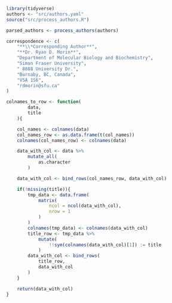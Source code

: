 
```r
library(tidyverse)
authors <- "src/authors.yaml"
source("src/process_authors.R")

parsed_authors <- process_authors(authors)

correspondence <- c(
    "**\\*Corresponding Author**",
    "**Dr. Ryan D. Morin**",
    "Department of Molecular Biology and Biochemistry",
    "Simon Fraser University",
    " 8888 University Dr.",
    "Burnaby, BC, Canada",
    "V5A 1S6",
    "rdmorin@sfu.ca"
)

colnames_to_row <- function(
        data,
        title
    ){

    col_names <- colnames(data)
    col_names_row <- as.data.frame(t(col_names))
    colnames(col_names_row) <- colnames(data)

    data_with_col <- data %>%
        mutate_all(
            as.character
        )

    data_with_col <- bind_rows(col_names_row, data_with_col)

    if(!missing(title)){
        tmp_data <- data.frame(
            matrix(
                ncol = ncol(data_with_col),
                nrow = 1
            )
        )
        colnames(tmp_data) <- colnames(data_with_col)
        title_row <- tmp_data %>%
            mutate(
                !!sym(colnames(data_with_col)[1]) := title
            )
        data_with_col <- bind_rows(
            title_row,
            data_with_col
        )
    }

    return(data_with_col)
}
```
